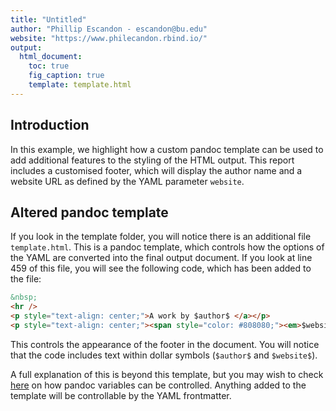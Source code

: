 ```yaml
---
title: "Untitled"
author: "Phillip Escandon - escandon@bu.edu"
website: "https://www.philecandon.rbind.io/"
output:
  html_document:
    toc: true
    fig_caption: true
    template: template.html
---
```


## Introduction

In this example, we highlight how a custom pandoc template can be used to add additional features to the styling of the HTML output. This report includes a customised footer, which will display the author name and a website URL as defined by the YAML parameter `website`.

## Altered pandoc template

If you look in the template folder, you will notice there is an additional file `template.html`. This is a pandoc template, which controls how the options of the YAML are converted into the final output document. If you look at line 459 of this file, you will see the following code, which has been added to the file:

```html
&nbsp;
<hr />
<p style="text-align: center;">A work by $author$ </a></p>
<p style="text-align: center;"><span style="color: #808080;"><em>$website$</em></span></p>
```

This controls the appearance of the footer in the document. You will notice that the code includes text within dollar symbols (`$author$` and `$website$`).

A full explanation of this is beyond this template, but you may wish to check [here](http://pandoc.org/MANUAL.html#using-variables-in-templates) on how pandoc variables can be controlled. Anything added to the template will be controllable by the YAML frontmatter.
